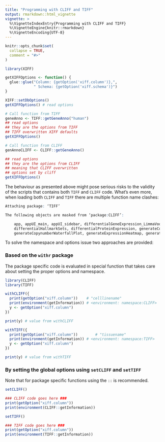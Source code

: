 ```yaml
---
title: "Programming with CLIFF and TIFF"
output: rmarkdown::html_vignette
vignette: >
  %\VignetteIndexEntry{Programming with CLIFF and TIFF}
  %\VignetteEngine{knitr::rmarkdown}
  %\VignetteEncoding{UTF-8}
---
```


```r
knitr::opts_chunk$set(
  collapse = TRUE,
  comment = "#>"
)
```

```r
library(XIFF)

getXIFFOptions <- function() {
  glue::glue("Column: {getOption('xiff.column')},",
             " Schema: {getOption('xiff.schema')}")
}

XIFF::setDbOptions()
getXIFFOptions() # read options

# Call function from TIFF
geneAnno <- TIFF::getGeneAnno("human")
## read options
## they are the options from TIFF
## TIFF overwritten XIFF defaults
getXIFFOptions() 

# Call function from CLIFF
genAnnoCLIFF <- CLIFF::getGeneAnno()

## read options
## they are the options from CLIFF
## meaning that CLIFF overwritten
## options set by cliff
getXIFFOptions()

```
The behaviour as presented above might pose serious risks to the validity of the scripts that contains both `TIFF` and `CLIFF` code. What's even more, when loading both `CLIFF` and `TIFF` there are multiple function name clashes:

```r
Attaching package: ‘TIFF’

The following objects are masked from ‘package:CLIFF’:

    app, appUI_main, appUI_sidebar, differentialGeneExpression_LimmaVoom, differentialGeneSignature,
    differentialHallmarkSets, differentialProteinExpression, generateCopynumberPlot,
    generateCopynumberWaterfallPlot, generateExpressionHeatmap, generateExpressionPlot,
```

To solve the namespace and options issue two approaches are provided:

### Based on the `withr` package

The package specific code is evaluated in 
special function that takes care about setting the proper options and namespace.

```r
library(CLIFF)
library(TIFF)

withCLIFF({
  print(getOption("xiff.column"))    # "celllinename"
  print(environment(getInformation)) # <environment: namespace:CLIFF>
  y <- getOption("xiff.column")
})

print(y) # value from withCLIFF

withTIFF({
  print(getOption("xiff.column"))        # "tissuename"
  print(environment(getInformation)) # <environment: namespace:TIFF>
  y <- getOption("xiff.column")
})

print(y) # value from withTIFF

```

### By setting the global options using `setCLIFF` and `setTIFF`

Note that for package specific functions using the `::` is recommended.

```r
setCLIFF()

### CLIFF code goes here ###
print(getOption("xiff.column"))
print(environment(CLIFF::getInformation))

setTIFF()

### TIFF code goes here ###
print(getOption("xiff.column"))
print(environment(TIFF::getInformation))

```

